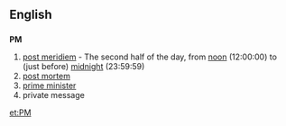 ==English==
==={{initialism}}===
'''PM'''

# [[post meridiem]] - The second half of the day, from [[noon]] (12:00:00) to (just before) [[midnight]] (23:59:59)
# [[post mortem]]
# [[prime minister]]
# private message

[[et:PM]]